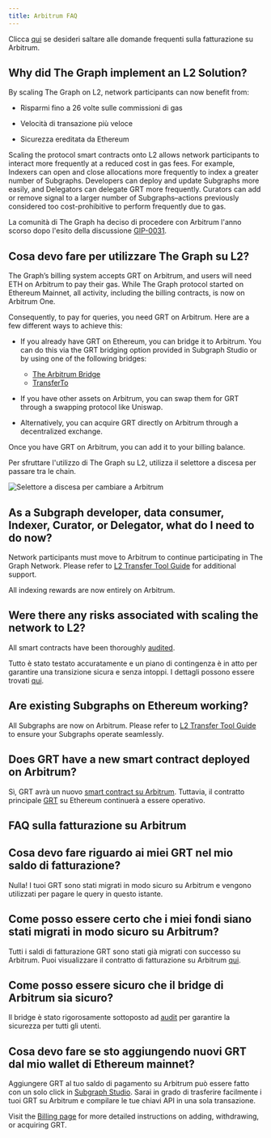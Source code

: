 ```yaml
---
title: Arbitrum FAQ
---
```


Clicca [qui](#billing-on-arbitrum-faqs) se desideri saltare alle domande frequenti sulla fatturazione su Arbitrum.

## Why did The Graph implement an L2 Solution?

By scaling The Graph on L2, network participants can now benefit from:

- Risparmi fino a 26 volte sulle commissioni di gas

- Velocità di transazione più veloce

- Sicurezza ereditata da Ethereum

Scaling the protocol smart contracts onto L2 allows network participants to interact more frequently at a reduced cost in gas fees. For example, Indexers can open and close allocations more frequently to index a greater number of Subgraphs. Developers can deploy and update Subgraphs more easily, and Delegators can delegate GRT more frequently. Curators can add or remove signal to a larger number of Subgraphs–actions previously considered too cost-prohibitive to perform frequently due to gas.

La comunità di The Graph ha deciso di procedere con Arbitrum l'anno scorso dopo l'esito della discussione [GIP-0031](https://forum.thegraph.com/t/gip-0031-arbitrum-grt-bridge/3305).

## Cosa devo fare per utilizzare The Graph su L2?

The Graph’s billing system accepts GRT on Arbitrum, and users will need ETH on Arbitrum to pay their gas. While The Graph protocol started on Ethereum Mainnet, all activity, including the billing contracts, is now on Arbitrum One.

Consequently, to pay for queries, you need GRT on Arbitrum. Here are a few different ways to achieve this:

- If you already have GRT on Ethereum, you can bridge it to Arbitrum. You can do this via the GRT bridging option provided in Subgraph Studio or by using one of the following bridges:
  - [The Arbitrum Bridge](https://bridge.arbitrum.io/?l2ChainId=42161)
  - [TransferTo](https://transferto.xyz/swap)

- If you have other assets on Arbitrum, you can swap them for GRT through a swapping protocol like Uniswap.

- Alternatively, you can acquire GRT directly on Arbitrum through a decentralized exchange.

Once you have GRT on Arbitrum, you can add it to your billing balance.

Per sfruttare l'utilizzo di The Graph su L2, utilizza il selettore a discesa per passare tra le chain.

![Selettore a discesa per cambiare a Arbitrum](/img/arbitrum-screenshot-toggle.png)

## As a Subgraph developer, data consumer, Indexer, Curator, or Delegator, what do I need to do now?

Network participants must move to Arbitrum to continue participating in The Graph Network. Please refer to [L2 Transfer Tool Guide](/archived/arbitrum/l2-transfer-tools-guide/) for additional support.

All indexing rewards are now entirely on Arbitrum.

## Were there any risks associated with scaling the network to L2?

All smart contracts have been thoroughly [audited](https://github.com/graphprotocol/contracts/blob/main/packages/contracts/audits/OpenZeppelin/2022-07-graph-arbitrum-bridge-audit.pdf).

Tutto è stato testato accuratamente e un piano di contingenza è in atto per garantire una transizione sicura e senza intoppi. I dettagli possono essere trovati [qui](https://forum.thegraph.com/t/gip-0037-the-graph-arbitrum-deployment-with-linear-rewards-minted-in-l2/3551#risks-and-security-considerations-20).

## Are existing Subgraphs on Ethereum working?

All Subgraphs are now on Arbitrum. Please refer to [L2 Transfer Tool Guide](/archived/arbitrum/l2-transfer-tools-guide/) to ensure your Subgraphs operate seamlessly.

## Does GRT have a new smart contract deployed on Arbitrum?

Sì, GRT avrà un nuovo [smart contract su Arbitrum](https://arbiscan.io/address/0x9623063377ad1b27544c965ccd7342f7ea7e88c7). Tuttavia, il contratto principale [GRT](https://etherscan.io/token/0xc944e90c64b2c07662a292be6244bdf05cda44a7) su Ethereum continuerà a essere operativo.

## FAQ sulla fatturazione su Arbitrum

## Cosa devo fare riguardo ai miei GRT nel mio saldo di fatturazione?

Nulla! I tuoi GRT sono stati migrati in modo sicuro su Arbitrum e vengono utilizzati per pagare le query in questo istante.

## Come posso essere certo che i miei fondi siano stati migrati in modo sicuro su Arbitrum?

Tutti i saldi di fatturazione GRT sono stati già migrati con successo su Arbitrum. Puoi visualizzare il contratto di fatturazione su Arbitrum [qui](https://arbiscan.io/address/0x1B07D3344188908Fb6DEcEac381f3eE63C48477a).

## Come posso essere sicuro che il bridge di Arbitrum sia sicuro?

Il bridge è stato rigorosamente sottoposto ad [audit](https://code4rena.com/contests/2022-10-the-graph-l2-bridge-contest) per garantire la sicurezza per tutti gli utenti.

## Cosa devo fare se sto aggiungendo nuovi GRT dal mio wallet di Ethereum mainnet?

Aggiungere GRT al tuo saldo di pagamento su Arbitrum può essere fatto con un solo click in [Subgraph Studio](https://thegraph.com/studio/). Sarai in grado di trasferire facilmente i tuoi GRT su Arbitrum e compilare le tue chiavi API in una sola transazione.

Visit the [Billing page](/subgraphs/billing/) for more detailed instructions on adding, withdrawing, or acquiring GRT.
